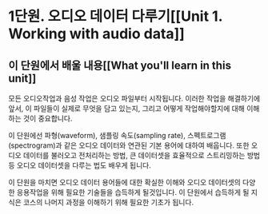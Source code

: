 # 1단원. 오디오 데이터 다루기[[Unit 1. Working with audio data]]

## 이 단원에서 배울 내용[[What you'll learn in this unit]]

모든 오디오작업과 음성 작업은 오디오 파일부터 시작됩니다. 이러한 작업을 해결하기에 앞서, 이 파일들이 실제로 무엇을 담고 있는지, 그리고 어떻게 작업해야할지에 대해 이해하는 것이 중요합니다.

이 단원에선 파형(waveform), 샘플링 속도(sampling rate), 스펙트로그램(spectrogram)과 같은 오디오 데이터와 연관된 기본 용어에 대하여 배웁니다. 또한 오디오 데이터를 불러오고 전처리하는 방법, 큰 데이터셋을 효율적으로 스트리밍하는 방법 등 오디오 데이터셋을 다루는 법도 배우게 됩니다.

이 단원을 마치면 오디오 데이터 용어들에 대한 확실한 이해와 오디오 데이터셋의 다양한 응용작업을 위해 필요한 기술들을 습득하게 될것입니다. 이 단원에서 습득하게 될 지식은 코스의 나머지 과정을 이해하기 위해 필요한 기초가 됩니다.
